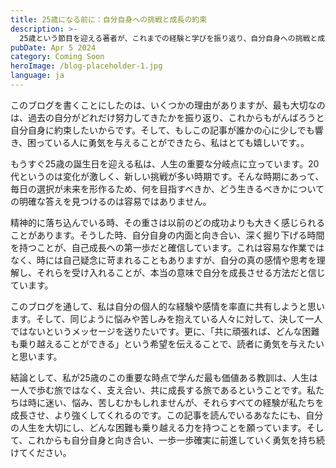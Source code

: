 ```yaml
---
title: 25歳になる前に：自分自身への挑戦と成長の約束
description: >-
  25歳という節目を迎える著者が、これまでの経験と学びを振り返り、自分自身への挑戦と成長の約束を綴る。人生における困難や悩みへの向き合い方、そしてそれを乗り越えるための勇気について語っています。
pubDate: Apr 5 2024
category: Coming Soon
heroImage: /blog-placeholder-1.jpg
language: ja
---
```

<div class="jp" lang="jp">
このブログを書くことにしたのは、いくつかの理由がありますが、最も大切なのは、過去の自分がどれだけ努力してきたかを振り返り、これからもがんばろうと自分自身に約束したいからです。そして、もしこの記事が誰かの心に少しでも響き、困っている人に勇気を与えることができたら、私はとても嬉しいです。。

もうすぐ25歳の誕生日を迎える私は、人生の重要な分岐点に立っています。20代というのは変化が激しく、新しい挑戦が多い時期です。そんな時期にあって、毎日の選択が未来を形作るため、何を目指すべきか、どう生きるべきかについての明確な答えを見つけるのは容易ではありません。

精神的に落ち込んでいる時、その重さは以前のどの成功よりも大きく感じられることがあります。そうした時、自分自身の内面と向き合い、深く掘り下げる時間を持つことが、自己成長への第一歩だと確信しています。これは容易な作業ではなく、時には自己疑念に苛まれることもありますが、自分の真の感情や思考を理解し、それらを受け入れることが、本当の意味で自分を成長させる方法だと信じています。

このブログを通して、私は自分の個人的な経験や感情を率直に共有しようと思います。そして、同じように悩みや苦しみを抱えている人々に対して、決して一人ではないというメッセージを送りたいです。更に、「共に頑張れば、どんな困難も乗り越えることができる」という希望を伝えることで、読者に勇気を与えたいと思います。

結論として、私が25歳のこの重要な時点で学んだ最も価値ある教訓は、人生は一人で歩む旅ではなく、支え合い、共に成長する旅であるということです。私たちは時に迷い、悩み、苦しむかもしれませんが、それらすべての経験が私たちを成長させ、より強くしてくれるのです。この記事を読んでいるあなたにも、自分の人生を大切にし、どんな困難も乗り越える力を持つことを願っています。そして、これからも自分自身と向き合い、一歩一歩確実に前進していく勇気を持ち続けてください。
</div>
